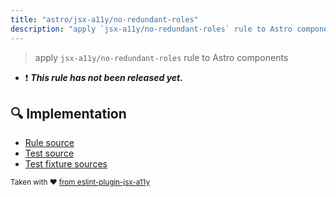 ```yaml
---
title: "astro/jsx-a11y/no-redundant-roles"
description: "apply `jsx-a11y/no-redundant-roles` rule to Astro components"
---
```


> apply `jsx-a11y/no-redundant-roles` rule to Astro components

- ❗ <badge text="This rule has not been released yet." vertical="middle" type="error"> **_This rule has not been released yet._** </badge>



## 🔍 Implementation

- [Rule source](https://github.com/ota-meshi/eslint-plugin-astro/blob/main/src/rules/jsx-a11y/no-redundant-roles.ts)
- [Test source](https://github.com/ota-meshi/eslint-plugin-astro/blob/main/tests/src/rules/jsx-a11y/no-redundant-roles.ts)
- [Test fixture sources](https://github.com/ota-meshi/eslint-plugin-astro/tree/main/tests/fixtures/rules/jsx-a11y/no-redundant-roles)

<sup>Taken with ❤️ [from eslint-plugin-jsx-a11y](https://github.com/jsx-eslint/eslint-plugin-jsx-a11y/tree/HEAD/docs/rules/no-redundant-roles.md)</sup>
